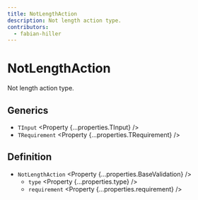 ```yaml
---
title: NotLengthAction
description: Not length action type.
contributors:
  - fabian-hiller
---
```



# NotLengthAction

Not length action type.

## Generics

- `TInput` <Property {...properties.TInput} />
- `TRequirement` <Property {...properties.TRequirement} />

## Definition

- `NotLengthAction` <Property {...properties.BaseValidation} />
  - `type` <Property {...properties.type} />
  - `requirement` <Property {...properties.requirement} />
